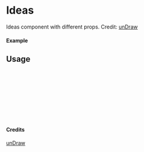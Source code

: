 
<Meta of={Ideas} title="unDraw/Ideas" />

# Ideas

Ideas component with different props.
Credit: [unDraw](https://undraw.co/illustrations)

#### Example

<Canvas of={Ideas.Primary} />

## Usage

```ts
import { Ideas } from "yadl-ui";

const Example = () => {
  return (
      <Ideas />
  );
};

export default Example;
```

#### Credits
[unDraw](https://undraw.co/illustrations)

